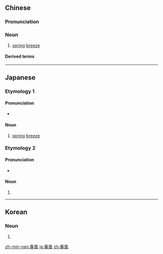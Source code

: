 {{also|春风}}
==Chinese==
{{zh-forms|s=春风}}

===Pronunciation===
{{zh-pron
|m=chūnfēng
|c=ceon1 fung1
|h=pfs=chhûn-fûng
|mn=chhun-hong
|cat=n
}}

===Noun===
{{zh-noun}}

# [[spring]] [[breeze]]

====Derived terms====
{{zh-der|滿面春風|斬草不除根，春風吹又生}}

----

==Japanese==

===Etymology 1===
{{ja-kanjitab|はる|かぜ|yomi=k}}

====Pronunciation====
* {{ja-pron|はるかぜ|yomi=k}}

====Noun====
{{ja-noun|はるかぜ}}

# [[spring]] [[breeze]]

===Etymology 2===
{{ja-kanjitab|しゅん|ふう|k2=ぷう|yomi=o}}

====Pronunciation====
* {{ja-pron|しゅんぷう|yomi=o}}

====Noun====
{{ja-noun|しゅんぷう}}

# {{n-g|Same as above.}}

----

==Korean==
{{ko-hanjatab}}

===Noun===
{{ko-noun|hj|hangeul=춘풍}}

# {{hanja form of|춘풍}}

[[zh-min-nan:春風]]
[[ja:春風]]
[[zh:春風]]
